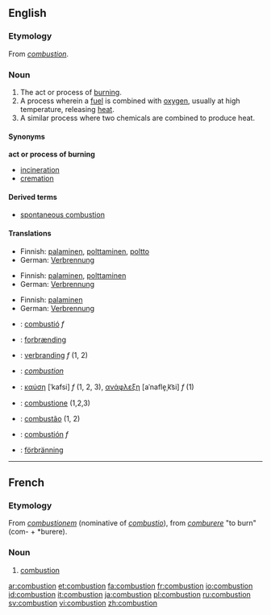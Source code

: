 {{wikipedia}}
==English==
===Etymology===
From {{OF.}} ''[[#French|combustion]]''.

===Noun===
{{en-noun}}

# The act or process of [[burn]]ing.
# A process wherein a [[fuel]] is combined with [[oxygen]], usually at high temperature, releasing [[heat]].
# A similar process where two chemicals are combined to produce heat.

====Synonyms====
'''act or process of burning'''
*[[incineration]]
*[[cremation]]

====Derived terms====
*[[spontaneous combustion]]

====Translations====
{{trans-top|the act or process of burning}}
*Finnish: [[palaminen]], [[polttaminen]], [[poltto]]
*German: [[Verbrennung]] {{f}}
{{trans-mid}}
{{trans-bottom}}

{{trans-top|process wherein a fuel is combined with oxygen}}
*Finnish: [[palaminen]], [[polttaminen]]
*German: [[Verbrennung]] {{f}}
{{trans-mid}}
{{trans-bottom}}

{{trans-top|similar process where two chemicals are combined}}
*Finnish: [[palaminen]]
*German: [[Verbrennung]] {{f}}
{{trans-mid}}
{{trans-bottom}}

{{checktrans-top}}
*{{ttbc|Catalan}}: [[combustió]] ''f''
*{{ttbc|Danish}}: [[forbrænding]]
*{{ttbc|Dutch}}: [[verbranding]] ''f'' (1, 2)
*{{ttbc|French}}: ''[[#French|combustion]]''
*{{ttbc|Greek}}: [[καύση]] [ˈkafsi] ''f'' (1, 2, 3), [[ανάφλεξη]] [aˈnafle̞ˌk͡si] ''f'' (1)
*{{ttbc|Italian}}: [[combustione]] {{f}} (1,2,3)
*{{ttbc|Portuguese}}: [[combustão]] {{m}} (1, 2)
*{{ttbc|Spanish}}: [[combustión]] ''f''
*{{ttbc|Swedish}}: [[förbränning]]
{{checktrans-bottom}}

----

==French==
===Etymology===
From {{L.}} ''[[combustionem]]'' (nominative of ''[[combustio]]''), from ''[[comburere]]'' "to burn" (com- + *burere).

===Noun===
{{fr-noun|f}}
#[[#Noun|combustion]]

[[ar:combustion]]
[[et:combustion]]
[[fa:combustion]]
[[fr:combustion]]
[[io:combustion]]
[[id:combustion]]
[[it:combustion]]
[[ja:combustion]]
[[pl:combustion]]
[[ru:combustion]]
[[sv:combustion]]
[[vi:combustion]]
[[zh:combustion]]